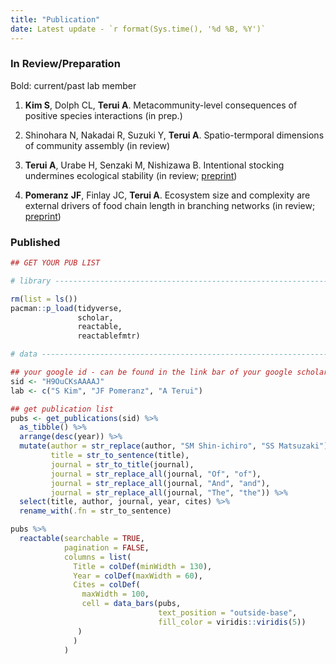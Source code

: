 ```yaml
---
title: "Publication"
date: Latest update - `r format(Sys.time(), '%d %B, %Y')`
---
```


### In Review/Preparation

Bold: current/past lab member

1.  **Kim S**, Dolph CL, **Terui A**. Metacommunity-level consequences of positive species interactions (in prep.)

2.  Shinohara N, Nakadai R, Suzuki Y, **Terui A**. Spatio-termporal dimensions of community assembly (in review)

3.  **Terui A**, Urabe H, Senzaki M, Nishizawa B. Intentional stocking undermines ecological stability (in review; [preprint](https://www.biorxiv.org/content/10.1101/2022.02.24.481650v1))

4.  **Pomeranz** **JF**, Finlay JC, **Terui A**. Ecosystem size and complexity are external drivers of food chain length in branching networks (in review; [preprint](https://ecoevorxiv.org/3h2rd/))

### Published

```r
## GET YOUR PUB LIST

# library -----------------------------------------------------------------

rm(list = ls())
pacman::p_load(tidyverse,
               scholar,
               reactable,
               reactablefmtr)

# data --------------------------------------------------------------------

## your google id - can be found in the link bar of your google scholar page
sid <- "H9OuCKsAAAAJ"
lab <- c("S Kim", "JF Pomeranz", "A Terui")

## get publication list
pubs <- get_publications(sid) %>% 
  as_tibble() %>% 
  arrange(desc(year)) %>% 
  mutate(author = str_replace(author, "SM Shin-ichiro", "SS Matsuzaki"),
         title = str_to_sentence(title),
         journal = str_to_title(journal),
         journal = str_replace_all(journal, "Of", "of"),
         journal = str_replace_all(journal, "And", "and"),
         journal = str_replace_all(journal, "The", "the")) %>% 
  select(title, author, journal, year, cites) %>%
  rename_with(.fn = str_to_sentence)

pubs %>% 
  reactable(searchable = TRUE,
            pagination = FALSE,
            columns = list(
              Title = colDef(minWidth = 130),
              Year = colDef(maxWidth = 60),
              Cites = colDef(
                maxWidth = 100,
                cell = data_bars(pubs,
                                 text_position = "outside-base",
                                 fill_color = viridis::viridis(5))
               )
              )
            )
```
